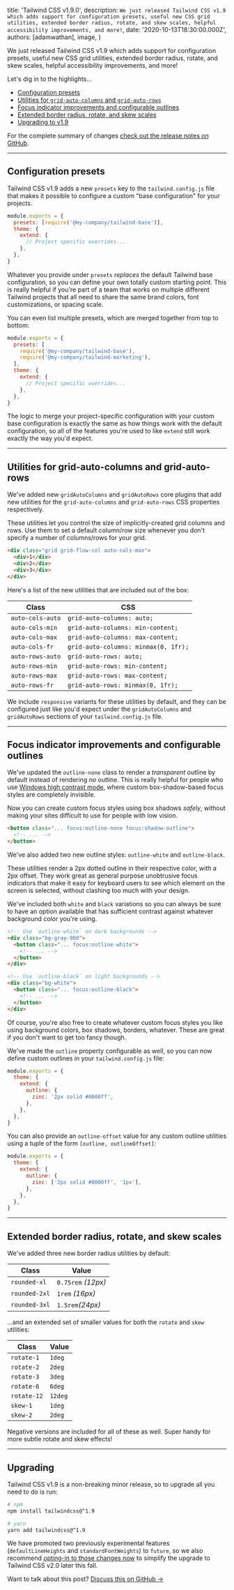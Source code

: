 
  title: 'Tailwind CSS v1.9.0',
  description: `We just released Tailwind CSS v1.9 which adds support for configuration presets, useful new CSS grid utilities, extended border radius, rotate, and skew scales, helpful accessibility improvements, and more!`,
  date: '2020-10-13T18:30:00.000Z',
  authors: [adamwathan],
  image,
}

We just released Tailwind CSS v1.9 which adds support for configuration presets, useful new CSS grid utilities, extended border radius, rotate, and skew scales, helpful accessibility improvements, and more!

Let's dig in to the highlights...

- [Configuration presets](#configuration-presets)
- [Utilities for `grid-auto-columns` and `grid-auto-rows`](#utilities-for-grid-auto-columns-and-grid-auto-rows)
- [Focus indicator improvements and configurable outlines](#focus-indicator-improvements-and-configurable-outlines)
- [Extended border radius, rotate, and skew scales](#extended-border-radius-rotate-and-skew-scales)
- [Upgrading to v1.9](#upgrading)

For the complete summary of changes [check out the release notes on GitHub](https://github.com/tailwindlabs/tailwindcss/releases/tag/v1.9.0).

---

<h2 id="configuration-presets">Configuration presets</h2>

Tailwind CSS v1.9 adds a new `presets` key to the `tailwind.config.js` file that makes it possible to configure a custom "base configuration" for your projects.

```js tailwind.config.js
module.exports = {
  presets: [require('@my-company/tailwind-base')],
  theme: {
    extend: {
      // Project specific overrides...
    },
  },
}
```

Whatever you provide under `presets` _replaces_ the default Tailwind base configuration, so you can define your own totally custom starting point. This is really helpful if you're part of a team that works on multiple different Tailwind projects that all need to share the same brand colors, font customizations, or spacing scale.

You can even list multiple presets, which are merged together from top to bottom:

```js tailwind.config.js
module.exports = {
  presets: [
    require('@my-company/tailwind-base'),
    require('@my-company/tailwind-marketing'),
  ],
  theme: {
    extend: {
      // Project specific overrides...
    },
  },
}
```

The logic to merge your project-specific configuration with your custom base configuration is exactly the same as how things work with the default configuration, so all of the features you're used to like `extend` still work exactly the way you'd expect.

---

<h2 id="utilities-for-grid-auto-columns-and-grid-auto-rows">
  Utilities for grid-auto-columns and grid-auto-rows
</h2>

We've added new `gridAutoColumns` and `gridAutoRows` core plugins that add new utilities for the `grid-auto-columns` and `grid-auto-rows` CSS properties respectively.

These utilities let you control the size of implicitly-created grid columns and rows. Use them to set a default column/row size whenever you don't specify a number of columns/rows for your grid.

```html
<div class="grid grid-flow-col auto-cols-max">
  <div>1</div>
  <div>2</div>
  <div>3</div>
</div>
```

Here's a list of the new utilities that are included out of the box:

| Class            | CSS                                  |
| ---------------- | ------------------------------------ |
| `auto-cols-auto` | `grid-auto-columns: auto;`           |
| `auto-cols-min`  | `grid-auto-columns: min-content;`    |
| `auto-cols-max`  | `grid-auto-columns: max-content;`    |
| `auto-cols-fr`   | `grid-auto-columns: minmax(0, 1fr);` |
| `auto-rows-auto` | `grid-auto-rows: auto;`              |
| `auto-rows-min`  | `grid-auto-rows: min-content;`       |
| `auto-rows-max`  | `grid-auto-rows: max-content;`       |
| `auto-rows-fr`   | `grid-auto-rows: minmax(0, 1fr);`    |

We include `responsive` variants for these utilities by default, and they can be configured just like you'd expect under the `gridAutoColumns` and `gridAutoRows` sections of your `tailwind.config.js` file.

---

<h2 id="focus-indicator-improvements-and-configurable-outlines">
  Focus indicator improvements and configurable outlines
</h2>

We've updated the `outline-none` class to render a _transparent_ outline by default instead of rendering _no_ outline. This is really helpful for people who use [Windows high contrast mode](https://blogs.windows.com/msedgedev/2020/09/17/styling-for-windows-high-contrast-with-new-standards-for-forced-colors/), where custom box-shadow-based focus styles are completely invisible.

Now you can create custom focus styles using box shadows _safely_, without making your sites difficult to use for people with low vision.

```html
<button class="... focus:outline-none focus:shadow-outline">
  <!-- ... -->
</button>
```

We've also added two new outline styles: `outline-white` and `outline-black`.

These utilities render a 2px dotted outline in their respective color, with a 2px offset. They work great as general purpose unobtrusive focus indicators that make it easy for keyboard users to see which element on the screen is selected, without clashing too much with your design.

We've included both `white` and `black` variations so you can always be sure to have an option available that has sufficient contrast against whatever background color you're using.

```html
<!-- Use `outline-white` on dark backgrounds -->
<div class="bg-gray-900">
  <button class="... focus:outline-white">
    <!-- ... -->
  </button>
</div>

<!-- Use `outline-black` on light backgrounds -->
<div class="bg-white">
  <button class="... focus:outline-black">
    <!-- ... -->
  </button>
</div>
```

Of course, you're also free to create whatever custom focus styles you like using background colors, box shadows, borders, whatever. These are great if you don't want to get too fancy though.

We've made the `outline` property configurable as well, so you can now define custom outlines in your `tailwind.config.js` file:

```js tailwind.config.js
module.exports = {
  theme: {
    extend: {
      outline: {
        zinc: '2px solid #0000ff',
      },
    },
  },
}
```

You can also provide an `outline-offset` value for any custom outline utilities using a tuple of the form `[outline, outlineOffset]`:

```js tailwind.config.js
module.exports = {
  theme: {
    extend: {
      outline: {
        zinc: ['2px solid #0000ff', '1px'],
      },
    },
  },
}
```

---

<h2 id="extended-border-radius-rotate-and-skew-scales">
  Extended border radius, rotate, and skew scales
</h2>

We've added three new border radius utilities by default:

| Class         | Value              |
| ------------- | ------------------ |
| `rounded-xl`  | `0.75rem` _(12px)_ |
| `rounded-2xl` | `1rem` _(16px)_    |
| `rounded-3xl` | `1.5rem`_(24px)_   |

...and an extended set of smaller values for both the `rotate` and `skew` utilities:

| Class       | Value   |
| ----------- | ------- |
| `rotate-1`  | `1deg`  |
| `rotate-2`  | `2deg`  |
| `rotate-3`  | `3deg`  |
| `rotate-6`  | `6deg`  |
| `rotate-12` | `12deg` |
| `skew-1`    | `1deg`  |
| `skew-2`    | `2deg`  |

Negative versions are included for all of these as well. Super handy for more subtle rotate and skew effects!

---

<h2 id="upgrading">Upgrading</h2>

Tailwind CSS v1.9 is a non-breaking minor release, so to upgrade all you need to do is run:

```bash
# npm
npm install tailwindcss@^1.9

# yarn
yarn add tailwindcss@^1.9
```

We have promoted two previously experimental features (`defaultLineHeights` and `standardFontWeights`) to `future`, so we also recommend [opting-in to those changes now](https://tailwindcss.com/docs/upcoming-changes#default-line-heights-for-font-size-utilities) to simplify the upgrade to Tailwind CSS v2.0 later this fall.

Want to talk about this post? <a href="https://github.com/tailwindcss/tailwindcss/discussions/2552">Discuss this on GitHub →</a>
